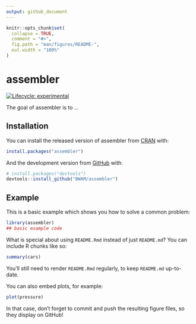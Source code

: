 ```yaml
---
output: github_document
---
```


<!-- README.md is generated from README.Rmd. Please edit that file -->

```r
knitr::opts_chunk$set(
  collapse = TRUE,
  comment = "#>",
  fig.path = "man/figures/README-",
  out.width = "100%"
)
```

# assembler

<!-- badges: start -->
[![Lifecycle: experimental](https://img.shields.io/badge/lifecycle-experimental-orange.svg)](https://www.tidyverse.org/lifecycle/#experimental)
<!-- badges: end -->

The goal of assembler is to ...

## Installation

You can install the released version of assembler from [CRAN](https://CRAN.R-project.org) with:

``` r
install.packages("assembler")
```

And the development version from [GitHub](https://github.com/) with:

``` r
# install.packages("devtools")
devtools::install_github("BWAM/assembler")
```
## Example

This is a basic example which shows you how to solve a common problem:

```r
library(assembler)
## basic example code
```

What is special about using `README.Rmd` instead of just `README.md`? You can include R chunks like so:

```r
summary(cars)
```

You'll still need to render `README.Rmd` regularly, to keep `README.md` up-to-date.

You can also embed plots, for example:

```r
plot(pressure)
```

In that case, don't forget to commit and push the resulting figure files, so they display on GitHub!
